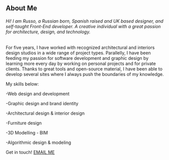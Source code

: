 ## About Me

###### Hi! I am Russo, a Russian born, Spanish raised and UK based designer, and self-taught Front-End developer. A creative individual with a great passion for architecture, design, and technology. 

For five years, I have worked with recognized architectural and interiors design studios in a wide range of project types. Parallelly, I have been feeding my passion for software development and graphic design by learning more every day by working on personal projects and for private clients. Thanks to great tools and open-source material, I have been able to develop several sites where I always push the boundaries of my knowledge.

My skills below: 

-Web design and development

-Graphic design and brand identity



-Architectural design & interior design

-Furniture design

-3D Modelling - BIM

-Algorithmic design & modeling

Get in touch! <a href='mailto:mrsanakoev@gmail.com'>EMAIL ME</a>



